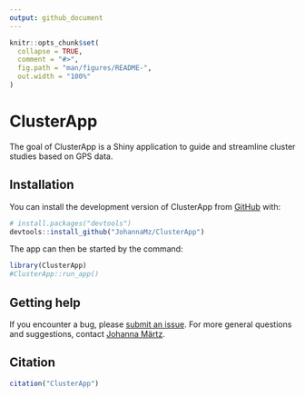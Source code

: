 ```yaml
---
output: github_document
---
```


<!-- README.md is generated from README.Rmd. Please edit that file -->

```r
knitr::opts_chunk$set(
  collapse = TRUE,
  comment = "#>",
  fig.path = "man/figures/README-",
  out.width = "100%"
)
```

# ClusterApp

<!-- badges: start -->
<!-- badges: end -->

The goal of ClusterApp is a Shiny application to guide and streamline cluster studies based on GPS data.

## Installation

You can install the development version of ClusterApp from [GitHub](https://github.com/) with:

``` r
# install.packages("devtools")
devtools::install_github("JohannaMz/ClusterApp")
```

The app can then be started by the command:

```r
library(ClusterApp)
#ClusterApp::run_app()
```

## Getting help

If you encounter a bug, please [submit an issue](https://github.com/JohannaMz/ClusterApp/issues). For more general questions and suggestions, contact [Johanna Märtz](johanna@maertz.eu).

## Citation

```r
citation("ClusterApp")
```
